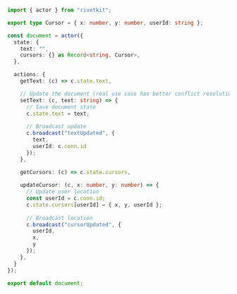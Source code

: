 ```typescript
import { actor } from "rivetkit";

export type Cursor = { x: number, y: number, userId: string };

const document = actor({
  state: {
    text: "",
    cursors: {} as Record<string, Cursor>,
  },

  actions: {
    getText: (c) => c.state.text,

    // Update the document (real use case has better conflict resolution)
    setText: (c, text: string) => {
      // Save document state
      c.state.text = text;
      
      // Broadcast update
      c.broadcast("textUpdated", {
        text,
        userId: c.conn.id
      });
    },

    getCursors: (c) => c.state.cursors,
    
    updateCursor: (c, x: number, y: number) => {
      // Update user location
      const userId = c.conn.id;
      c.state.cursors[userId] = { x, y, userId };
      
      // Broadcast location
      c.broadcast("cursorUpdated", {
        userId,
        x, 
        y
      });
    },
  }
});

export default document;
```
